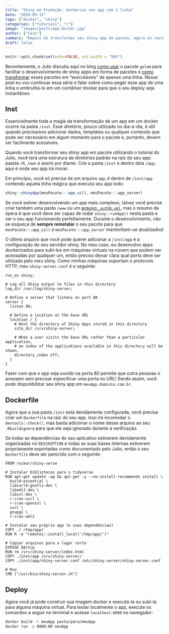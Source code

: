 ```yaml
---
title: "Shiny em Produção: dockerize seu app com 1 linha"
date: "2019-09-13"
tags: ["docker", "shiny"]
categories: ["tutoriais", "r"]
image: "images/posts/app-docker.jpg"
author: ["Caio"]
summary: "Depois de transformar seu shiny app em pacote, agora só resta transformá-lo em docker."
draft: false
---
```


```r
knitr::opts_chunk$set(echo=FALSE, out.width = "50%")
```

Recentemente, o Julio discutiu aqui no blog
[como usar](https://www.curso-r.com/blog/2019-07-16-golem/) o pacote `golem`
para facilitar o desenvolvimento de shiny apps em forma de pacotes e
[como transformar](https://www.curso-r.com/blog/2019-08-27-app-pacote/) esses
pacotes em "executáveis" de apenas uma linha. Nesse post eu vou continuar essa
série e falar sobre como pegar esse app de uma linha e embrulhá-lo em um
contêiner docker para que o seu deploy seja instantâneo.

## Inst

Essencialmente toda a magia da transformação de um app em um docker ocorre na
pasta `/inst`. Esse diretório, pouco utilizado no dia-a-dia, é útil quando
precisamos adicionar dados, templates ou qualquer conteúdo que pode ser
necessário em algum momento para o pacote e, portanto, devem ser facilmente
acessíveis.

Quando você transformar seu shiny app em pacote utilizando o tutorial do Julio,
você terá uma estrutura de diretórios padrão na raiz do seu app: pastas `/R`,
`/man` e assim por diante. Crie a pasta `/inst` e dentro dela `/app`; aqui é
onde seu app irá morar.

Em princípio, você só precisa de um arquivo `app.R` dentro de `/inst/app`
contendo aquela linha mágica que executa seu app todo:

```r
shiny::shinyApp(meuPacote:::app_ui(), meuPacote:::app_server)
```

Se você estiver desenvolvendo um app mais complexo, talvez você precise
criar também uma pasta `/www` ou um
[arquivo `_auth0.yml`](https://www.curso-r.com/blog/2019-07-19-auth0-pkg/), mas
o resumo da ópera é que você deve ser capaz de rodar `shiny::runApp()` nesta
pasta e ver o seu app funcionando perfeitamente. Durante o desenvolvimento, não
se esqueça de **sempre reinstalar** o seu pacote para que `meuPacote:::app_ui()`
e `meuPacote:::app_server` mantenham-se atualizados!

O último arquivo que você pode querer adicionar a `/inst/app` é a configuração
do seu servidor shiny. No meu caso, eu desenvolvo apps dockerizados para
subí-los em máquinas virtuais na núvem que podem ser acessadas por qualquer um,
então preciso deixar clara qual porta deve ser utilizada pelo meu shiny. Como
minhas máquinas suportam o protocolo HTTP, meu `shiny-server.conf` é o seguinte:

```
run_as shiny;

# Log all Shiny output to files in this directory
log_dir /var/log/shiny-server;

# Define a server that listens on port 80
server {
  listen 80;

  # Define a location at the base URL
  location / {
    # Host the directory of Shiny Apps stored in this directory
    site_dir /srv/shiny-server;

    # When a user visits the base URL rather than a particular application,
    # an index of the applications available in this directory will be shown.
    directory_index off;
  }
}
```

Fazer com que o app seja ouvido na porta 80 permite que outra pessoas o acessem
sem precisar especificar uma porta no URL! Sendo assim, você pode disponibilizar
seu shiny app em `meuApp.dominio.com.br`.

## Dockerfile

Agora que a sua pasta `/inst` está devidamente configurada, você precisa criar
um `Dockerfile` na raiz do seu app. Isso irá incomodar o `devtools::check()`,
mas basta adicionar o nome desse arquivo ao seu `.Rbuildignore` para que ele
seja ignorado durante a verificação.

Se todas as dependências do seu aplicativo estiverem devidamente organizadas no
`DESCRIPTION` e todas as suas bases internas estiverem propriamente exportadas
como documentado pelo Julio, então o seu `Dockerfile` deve ser parecido com o
seguinte:

```
FROM rocker/shiny-verse

# Instalar bibliotecas para o tidyverse
RUN apt-get update -qq && apt-get -y --no-install-recommends install \
  build-essential \
  libcurl4-gnutls-dev \
  libxml2-dev \
  libssl-dev \
  r-cran-curl \
  r-cran-openssl \
  curl \
  gnupg1 \
  r-cran-xml2

# Instalar seu próprio app (e suas dependências)
COPY ./ /tmp/app/
RUN R -e "remotes::install_local('/tmp/app/')"

# Copiar arquivos para o lugar certo
EXPOSE 80/tcp
RUN rm /srv/shiny-server/index.html
COPY ./inst/app /srv/shiny-server/
COPY ./inst/app/shiny-server.conf /etc/shiny-server/shiny-server.conf

# Run
CMD ["/usr/bin/shiny-server.sh"]
```

## Deploy

Agora você já pode construir sua imagem docker e executá-la ou subí-la para
alguma máquina virtual. Para testar localmente o app, execute os comandos a
seguir no terminal e acesse `localhost:8080` no navegador:

```sh
docker build -t meuApp pasta/para/meuApp
docker run -p 8080:80 meuApp
```
